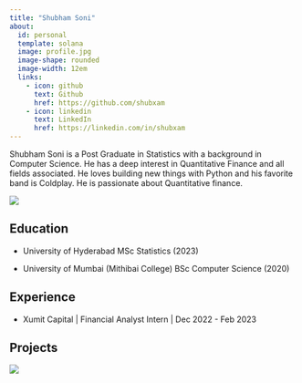 ```yaml
---
title: "Shubham Soni"
about:
  id: personal
  template: solana
  image: profile.jpg
  image-shape: rounded
  image-width: 12em
  links:
    - icon: github
      text: Github
      href: https://github.com/shubxam
    - icon: linkedin
      text: LinkedIn
      href: https://linkedin.com/in/shubxam
---
```


Shubham Soni is a Post Graduate in Statistics with a background in Computer Science. He has a deep interest in Quantitative Finance and all fields associated. He loves building new things with Python and his favorite band is Coldplay. He is passionate about Quantitative finance.

<picture> <source 
  srcset="https://github-readme-stats.vercel.app/api?username=shubxam&hide=contribs&hide_rank=true&disable_animations=true&show_icons=true&theme=vision-friendly-dark"
  media="(prefers-color-scheme: dark)"
/> <source
  srcset="https://github-readme-stats.vercel.app/api?username=shubxam&hide=contribs&hide_rank=true&disable_animations=true&show_icons=true&theme=graywhite"
  media="(prefers-color-scheme: light), (prefers-color-scheme: no-preference)"
/> <img src="https://github-readme-stats.vercel.app/api?username=shubxam&amp;hide=contribs&amp;hide_rank=true&amp;disable_animations=true&amp;show_icons=true"/> </picture>

## Education

-   University of Hyderabad MSc Statistics (2023)

-   University of Mumbai (Mithibai College) BSc Computer Science (2020)

## Experience

-   Xumit Capital \| Financial Analyst Intern \| Dec 2022 - Feb 2023

## Projects

<a href='https://github.com/Shubxam/Nifty-500-Live-Sentiment-Analysis'><img src="https://github-readme-stats.vercel.app/api/pin?username=shubxam&amp;repo=Nifty-500-Live-Sentiment-Analysis&amp;theme=transparent"/></a>